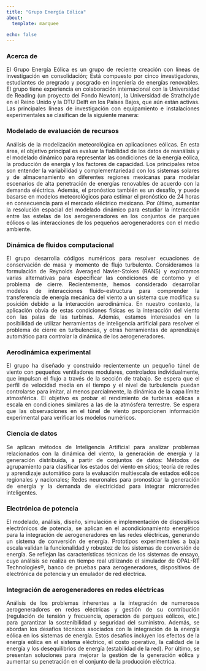 ```yaml
---
title: "Grupo Energía Eólica"
about:
  template: marquee
  
echo: false
---
```


<style>
/* Aplica alineación justificada al texto */
p, h1, h2, h3, h4, h5, h6 {
  text-align: justify;
}
</style>

### Acerca de
El Grupo Energía Eólica es un grupo de reciente creación con líneas de investigación en consolidación; Está compuesto por cinco investigadores, estudiantes de pregrado y posgrado en ingeniería de energías renovables. El grupo tiene experiencia en colaboración internacional con la Universidad de Reading (un proyecto del Fondo Newton), la Universidad de Strathclyde en el Reino Unido y la DTU Delft en los Países Bajos, que aún están activas. Las principales líneas de investigación con equipamiento e instalaciones experimentales se clasifican de la siguiente manera:


### Modelado de evaluación de recursos
Análisis de la modelización meteorológica en aplicaciones eólicas. En esta área, el objetivo principal es evaluar la fiabilidad de los datos de reanálisis y el modelado dinámico para representar las condiciones de la energía eólica, la producción de energía y los factores de capacidad. Los principales retos son entender la variabilidad y complementariedad con los sistemas solares y de almacenamiento en diferentes regiones mexicanas para modelar escenarios de alta penetración de energías renovables de acuerdo con la demanda eléctrica. Además, el pronóstico también es un desafío, y puede basarse en modelos meteorológicos para estimar el pronóstico de 24 horas en consecuencia para el mercado eléctrico mexicano. Por último, aumentar la resolución espacial del modelado dinámico para estudiar la interacción entre las estelas de los aerogeneradores en los conjuntos de parques eólicos o las interacciones de los pequeños aerogeneradores con el medio ambiente. 

### Dinámica de fluidos computacional
El grupo desarrolla códigos numéricos para resolver ecuaciones de conservación de masa y momento de flujo turbulento. Consideramos la formulación de Reynolds Averaged Navier-Stokes (RANS) y exploramos varias alternativas para especificar las condiciones de contorno y el problema de cierre. Recientemente, hemos considerado desarrollar modelos de interacciones fluido-estructura para comprender la transferencia de energía mecánica del viento a un sistema que modifica su posición debido a la interacción aerodinámica. En nuestro contexto, la aplicación obvia de estas condiciones físicas es la interacción del viento con las palas de las turbinas. Además, estamos interesados en la posibilidad de utilizar herramientas de inteligencia artificial para resolver el problema de cierre en turbulencias, y otras herramientas de aprendizaje automático para controlar la dinámica de los aerogeneradores.


### Aerodinámica experimental
El grupo ha diseñado y construido recientemente un pequeño túnel de viento con pequeños ventiladores modulares, controlados individualmente, que impulsan el flujo a través de la sección de trabajo. Se espera que el perfil de velocidad media en el tiempo y el nivel de turbulencia puedan controlarse para imitar, al menos parcialmente, la dinámica de la capa límite atmosférica. El objetivo es probar el rendimiento de turbinas eólicas a escala en condiciones similares a las de la atmósfera terrestre. Se espera que las observaciones en el túnel de viento proporcionen información experimental para verificar los modelos numéricos. 

### Ciencia de datos
Se aplican métodos de Inteligencia Artificial para analizar problemas relacionados con la dinámica del viento, la generación de energía y la generación distribuida, a partir de conjuntos de datos: Métodos de agrupamiento para clasificar los estados del viento en sitios; teoría de redes y aprendizaje automático para la evaluación multiescala de estados eólicos regionales y nacionales;  Redes neuronales para pronosticar la generación de energía y la demanda de electricidad para integrar microrredes inteligentes.

### Electrónica de potencia
El modelado, análisis, diseño, simulación e implementación de dispositivos electrónicos de potencia, se aplican en el acondicionamiento energético para la integración de aerogeneradores en las redes eléctricas, generando un sistema de conversión de energía. Prototipos experimentales a baja escala validan la funcionalidad y robustez de los sistemas de conversión de energía. Se reflejan las características técnicas de los sistemas de ensayo, cuyo análisis se realiza en tiempo real utilizando el simulador de OPAL-RT Technologies®, banco de pruebas para aerogeneradores, dispositivos de electrónica de potencia y un emulador de red eléctrica. 

### Integración de aerogeneradores en redes eléctricas
Análisis de los problemas inherentes a la integración de numerosos aerogeneradores en redes eléctricas y gestión de su contribución (regulación de tensión y frecuencia, operación de parques eólicos, etc.) para garantizar la sostenibilidad y seguridad del suministro. Además, se abordan los desafíos técnicos asociados con la integración de la energía eólica en los sistemas de energía. Estos desafíos incluyen los efectos de la energía eólica en el sistema eléctrico, el costo operativo, la calidad de la energía y los desequilibrios de energía (estabilidad de la red). Por último, se presentan soluciones para mejorar la gestión de la generación eólica y aumentar su penetración en el conjunto de la producción eléctrica.